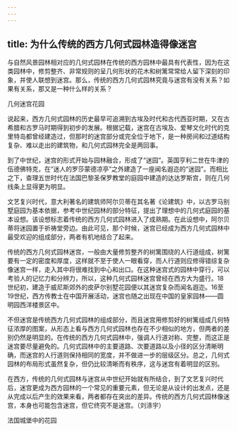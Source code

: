 ```yaml
---
---
---
```

title: 为什么传统的西方几何式园林造得像迷宫
---




与自然风景园林相对应的几何式园林在传统的西方园林中最具有代表性，因为在这类园林中，修剪整齐、非常规则的呈几何形状的花木和树篱常常给人留下深刻的印象，并使人联想到迷宫。那么，传统的西方几何式园林究竟与迷宫有没有关系？如果有关系，那又是一种什么样的关系？

几何迷宫花园



说起来，西方几何式园林的历史最早可追溯到古埃及时代和古代西亚时期，又在古希腊和古罗马时期得到初步的发展。根据记载，迷宫在古埃及、爱琴文化时代的克里特岛都曾经建造过，但那时的迷宫部分或完全位于地下，是一种房间和过道结构复杂、难以走出的建筑物，和几何式园林完全是两回事。

到了中世纪，迷宫的形式开始与园林融合，形成了“迷园”。英国亨利二世在牛津的伍德佛特克，在“迷人的罗莎蒙德凉亭”之外建造了一座闻名遐迩的“迷园”。而相比之下，查理五世时代在法国巴黎圣保罗教堂的庭园中建造的达达罗斯宫，则在几何线条上显得更为明显。

文艺复兴时代，意大利著名的建筑师阿尔贝蒂在其名著《论建筑》中，以古罗马别墅庭园为基本依据，参考中世纪园林的部分特征，提出了理想中的几何式庭园的基本设想。该设想标志着传统的西方几何式园林进入了成熟期。在此设想中，阿尔贝蒂将迷园置于祈祷堂旁边。由此可见，那个时候，迷宫已经成为西方几何式园林中最受欢迎的组成部分，两者有机地结合了起来。

传统的西方几何式园林迷宫，一般由大量修剪整齐的树篱围绕的人行道组成，树篱要有一定的密度和厚度，这样就不至于使人一眼看穿，而人行道则应修得错综复杂像迷宫一样，走入其中将很难找到中心和出口。在这种迷宫式的园林中穿行，可以考验人的记忆力和分辨力，所以，这种几何式园林迷宫曾经在西方大为盛行。18世纪初，建造于威尼斯郊外的皮萨尔别墅花园便以其迷宫复杂而闻名遐迩。16至19世纪，西方传教士在中国开展活动，迷宫也随之出现在中国的皇家园林——圆明园西洋楼景区中。

不但迷宫是传统西方几何式园林的组成部分，而且迷宫用修剪好的树篱组成几何特征浓厚的图案，从形态上看与西方几何式园林也存在不少相似的地方，但两者的差别仍然是明显的。在传统的西方几何式园林中，强调人行道对称、完整，而这正是迷宫要尽量避免的。几何式园林中的主要道路、次要道路以及小径的区分清晰明确，而迷宫的人行道则保持相同的宽度，并不做进一步的层级区分。总之，几何式园林的布局形式虽然复杂，但仍比较清晰而有秩序，这与迷宫有着明显的区别。

在西方，传统的几何式园林与迷宫从中世纪开始就有所结合，到了文艺复兴时代后，迷宫更成为西方园林的一个常见的重要元素，但无论是从设计的出发点，还是从完成以后产生的效果来看，两者都存在突出的差异。传统的西方几何式园林像迷宫，本身也可能包含迷宫，但它终究不是迷宫。（刘涤宇）

法国城堡中的花园